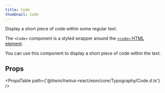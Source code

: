 ```yaml
---
title: Code
thumbnail: Code
---
```


Display a short piece of code within some regular text.

<LiveExample src='Code.main.tsx' truncate={false}>
  <AllExamples.CodeMainExample client:load />
</LiveExample>

The `<Code>` component is a styled wrapper around the [`<code>` HTML element](https://developer.mozilla.org/en-US/docs/Web/HTML/Element/code).

You can use this component to display a short piece of code within the text.

## Props

<PropsTable path={'@itwin/itwinui-react/esm/core/Typography/Code.d.ts'} />
